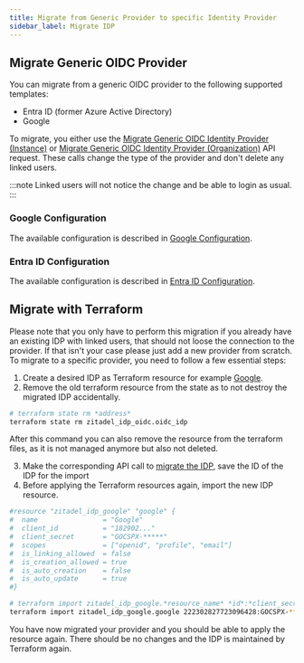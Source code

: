 ```yaml
---
title: Migrate from Generic Provider to specific Identity Provider
sidebar_label: Migrate IDP
---
```


## Migrate Generic OIDC Provider

You can migrate from a generic OIDC provider to the following supported templates:

- Entra ID (former Azure Active Directory)
- Google

To migrate, you either use the [Migrate Generic OIDC Identity Provider (Instance)](/docs/apis/resources/admin/admin-service-migrate-generic-oidc-provider#migrate-generic-oidc-identity-provider) or [Migrate Generic OIDC Identity Provider (Organization)](/docs/apis/resources/mgmt/management-service-migrate-generic-oidc-provider#migrate-generic-oidc-identity-provider) API request.
These calls change the type of the provider and don't delete any linked users. 

:::note Linked users will not notice the change and be able to login as usual.
:::

### Google Configuration

The available configuration is described in [Google Configuration](./google).

### Entra ID Configuration

The available configuration is described in [Entra ID Configuration](./azure-ad).

## Migrate with Terraform

Please note that you only have to perform this migration if you already have an existing IDP with linked users, that should not loose the connection to the provider.
If that isn't your case please just add a new provider from scratch. 
To migrate to a specific provider, you need to follow a few essential steps:
1. Create a desired IDP as Terraform resource for example [Google](https://registry.terraform.io/providers/zitadel/zitadel/latest/docs/resources/idp_google).
2. Remove the old terraform resource from the state as to not destroy the migrated IDP accidentally.
```bash
# terraform state rm *address*
terraform state rm zitadel_idp_oidc.oidc_idp
```

After this command you can also remove the resource from the terraform files, as it is not managed anymore but also not deleted.

3. Make the corresponding API call to [migrate the IDP](./migrate#migrate-generic-oidc-provider), save the ID of the IDP for the import
4. Before applying the Terraform resources again, import the new IDP resource.
```bash
#resource "zitadel_idp_google" "google" {
#  name                = "Google"
#  client_id           = "182902..."
#  client_secret       = "GOCSPX-*****"
#  scopes              = ["openid", "profile", "email"]
#  is_linking_allowed  = false
#  is_creation_allowed = true
#  is_auto_creation    = false
#  is_auto_update      = true
#}

# terraform import zitadel_idp_google.*resource_name* *id*:*client_secret*
terraform import zitadel_idp_google.google 222302827723096428:GOCSPX-*****
```

You have now migrated your provider and you should be able to apply the resource again. There should be no changes and the IDP is maintained by Terraform again.
